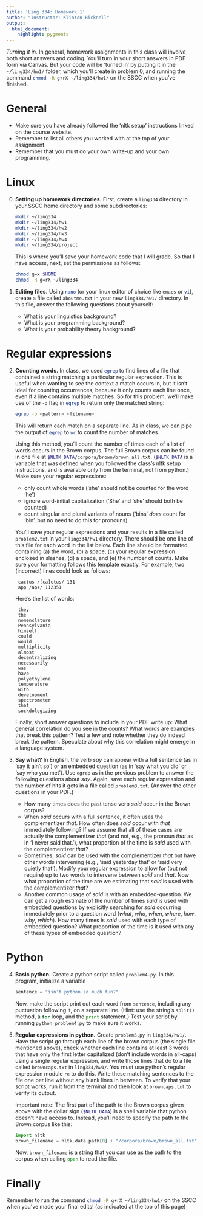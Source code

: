 ```yaml
---
title: 'Ling 334: Homework 1'
author: "Instructor: Klinton Bicknell"
output:
  html_document:
    highlight: pygments
---
```


_Turning it in._ In general, homework assignments in this class will involve both short answers and coding. You'll turn in your short answers in PDF form via Canvas. But your code will be 'turned in' by putting it in the `~/ling334/hw1/` folder, which you'll create in problem 0, and running the command `chmod -R g+rX ~/ling334/hw1/`{.bash} on the SSCC when you've finished.

# General

* Make sure you have already followed the 'nltk setup' instructions linked on the course website.
* Remember to list all others you worked with at the top of your assignment.
* Remember that you must do your own write-up and your own programming.

# Linux

0. **Setting up homework directories.** First, create a `ling334` directory in your SSCC home directory and some subdirectories:

    ```bash
    mkdir ~/ling334
    mkdir ~/ling334/hw1
    mkdir ~/ling334/hw2
    mkdir ~/ling334/hw3
    mkdir ~/ling334/hw4
    mkdir ~/ling334/project
    ```

    This is where you'll save your homework code that I will grade. So that I have access, next, set the permissions as follows:

    ```bash
    chmod g=x $HOME
    chmod -R g=rX ~/ling334
    ```

1. **Editing files.** Using `nano`{.bash} (or your linux editor of choice like `emacs`{.bash} or `vi`{.bash}), create a file called `aboutme.txt` in your new `ling334/hw1/` directory. In this file, answer the following questions about yourself:

    * What is your linguistics background?
    * What is your programming background?
    * What is your probability theory background?

# Regular expressions

2. **Counting words.** In class, we used `egrep`{.bash} to find lines of a file that contained a string matching a particular regular expression. This is useful when wanting to see the context a match occurs in, but it isn't ideal for counting occurrences, because it only counts each line once, even if a line contains multiple matches. So for this problem, we'll make use of the `-o` flag in `egrep`{.bash} to return only the matched string:

    ```bash
    egrep -o <pattern> <filename>
    ```

    This will return each match on a separate line. As in class, we can pipe the output of `egrep`{.bash} to `wc`{.bash} to count the number of matches.

    Using this method, you'll count the number of times each of a list of words occurs in the Brown corpus. The full Brown corpus can be found in one file at `$NLTK_DATA/corpora/brown/brown_all.txt`{.bash}. (`$NLTK_DATA`{.bash} is a variable that was defined when you followed the class's nltk setup instructions, and is available only from the terminal, not from python.) Make sure your regular expressions:
    
    * only count whole words ('she' should not be counted for the word 'he')
    * ignore word-initial capitalization ('She' and 'she' should both be counted)
    * count singular and plural variants of nouns ('bins' _does_ count for 'bin', but no need to do this for pronouns)
    
    You'll save your regular expressions and your results in a file called `problem2.txt` in your `ling334/hw1` directory. There should be one line of this file for each word in the list below. Each line should be formatted containing (a) the word, (b) a space, (c) your regular expression enclosed in slashes, (d) a space, and (e) the number of counts. Make sure your formatting follows this template exactly. For example, two (incorrect) lines could look as follows:
    
        cactus /[ca]ctus/ 131
        app /ap+/ 112351

    Here's the list of words:

        they
        the
        nomenclature
        Pennsylvania
        himself
        could
        would
        multiplicity
        almost
        decentralizing
        necessarily
        was
        have
        polyethylene
        temperature
        with
        development
        spectrometer
        that
        sockdologizing

    Finally, short answer questions to include in your PDF write up: What general correlation do you see in the counts? What words are examples that break this pattern? Test a few and note whether they do indeed break the pattern. Speculate about why this correlation might emerge in a language system.

3. **Say what?** In English, the verb _say_ can appear with a full sentence (as in 'say it ain't so') or an embedded question (as in 'say what you did' or 'say who you met'). Use `egrep` as in the previous problem to answer the following questions about _say_. Again, save each regular expression and the number of hits it gets in a file called `problem3.txt`. (Answer the other questions in your PDF.)

    * How many times does the past tense verb _said_ occur in the Brown corpus?
    * When _said_ occurs with a full sentence, it often uses the complementizer _that_. How often does _said_ occur with _that_ immediately following? If we assume that all of these cases are actually the complementizer _that_ (and not, e.g., the pronoun _that_ as in 'I never said that.'), what proportion of the time is _said_ used with the complementizer _that_?
    * Sometimes, _said_ can be used with the complementizer _that_ but have other words intervening (e.g., 'said yesterday that' or 'said very quietly that'). Modify your regular expression to allow for (but not require) up to two words to intervene between _said_ and _that_. Now what proportion of the time are we estimating that _said_ is used with the complementizer _that_?
    * Another common usage of _said_ is with an embedded-question. We can get a rough estimate of the number of times _said_ is used with embedded questions by explicitly searching for _said_ occurring immediately prior to a question word (_what_, _who_, _when_, _where_, _how_, _why_, _which_). How many times is _said_ used with each type of embedded question? What proportion of the time is it used with any of these types of embedded question?

# Python

4. **Basic python.** Create a python script called `problem4.py`. In this program, initialize a variable

    ```python
    sentence = "isn't python so much fun?"
    ```

    Now, make the script print out each word from `sentence`, including any puctuation following it, on a separate line. (Hint: use the string's `split()`{.python} method, a `for`{.python} loop, and the `print`{.python} statement.) Test your script by running `python problem4.py`{.bash} to make sure it works.

5. **Regular expressions in python.** Create `problem5.py` in `ling334/hw1/`. Have the script go through each line of the brown corpus (the single file mentioned above), check whether each line contains at least 3 words that have only the first letter capitalized (don't include words in all-caps) using a single regular expression, and write those lines that do to a file called `browncaps.txt` in `ling334/hw1/`. You must use python's regular expression module `re`{.python} to do this. Write these matching sentences to the file one per line without any blank lines in between. To verify that your script works, run it from the terminal and then look at `browncaps.txt` to verify its output.

    Important note: The first part of the path to the Brown corpus given above with the dollar sign (`$NLTK_DATA`{.bash}) is a shell variable that python doesn't have access to. Instead, you'll need to specify the path to the Brown corpus like this:
    
    ```python
    import nltk
    brown_filename = nltk.data.path[0] + "/corpora/brown/brown_all.txt"
    ```

    Now, `brown_filename`{.python} is a string that you can use as the path to the corpus when calling `open`{.python} to read the file.

# Finally

Remember to run the command `chmod -R g+rX ~/ling334/hw1/`{.bash} on the SSCC when you've made your final edits! (as indicated at the top of this page)